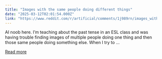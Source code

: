 ```yaml
---
title: "Images with the same people doing different things"
date: "2025-03-12T02:01:54.000Z"
link: "https://www.reddit.com/r/artificial/comments/1j989rn/images_with_the_same_people_doing_different_things/"
---
```


AI noob here. I’m teaching about the past tense in an ESL class and was having trouble finding images of multiple people doing one thing and then those same people doing something else. When I try to ...

[Read more](https://www.reddit.com/r/artificial/comments/1j989rn/images_with_the_same_people_doing_different_things/)
